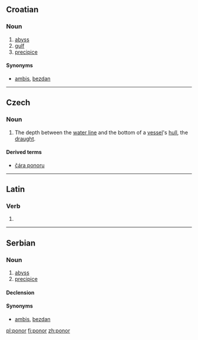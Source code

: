 ==Croatian==

===Noun===
{{hr-noun|m}}

# [[abyss]]
# [[gulf]]
# [[precipice]]

====Synonyms====
* [[ambis#Croatian|ambis]], [[bezdan#Croatian|bezdan]]

----

==Czech==

===Noun===
{{cs-noun|g=m}}

# The depth between the [[water line]] and the bottom of a [[vessel]]'s [[hull]], the [[draught]].

====Derived terms====
* [[čára ponoru]]

----

==Latin==

===Verb===
{{la-verb-form|pōnor}}

# {{conjugation of|pono|pōnō|1|s|pres|pass|ind|lang=la}}

----

==Serbian==

===Noun===
{{sr-noun|g=m|a=i|+|pl=ponori|cyr=понор}}

# [[abyss]]
# [[precipice]]

====Declension====
{{sr-decl-noun|sc=Latn
|ponor|ponori
|ponora|ponora
|ponoru|ponorima
|ponor|ponore
|ponore|ponori
|ponorom|ponorima
|ponoru|ponorima
}}

====Synonyms====
* [[ambis#Serbian|ambis]], [[bezdan#Serbian|bezdan]]

[[pl:ponor]]
[[fi:ponor]]
[[zh:ponor]]